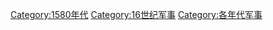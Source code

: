 [[Category:1580年代|Category:1580年代]]
[[Category:16世纪军事|Category:16世纪军事]]
[[Category:各年代军事|Category:各年代军事]]